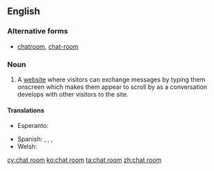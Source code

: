 ==English==

===Alternative forms===
* [[chatroom]], [[chat-room]]

===Noun===
{{en-noun|sg=[[chat]] [[room]]}}

# {{Internet}} A [[website]] where visitors can exchange messages by typing them onscreen which makes them appear to scroll by as a conversation develops with other visitors to the site.

====Translations====
{{trans-top|website}}
* Esperanto: {{t|eo| babilejo}}
{{trans-mid}}
* Spanish: {{t|es|sala de chat|f}}, {{t|es|sala de charla|f}}, {{t|es|sala de plática|f}}, {{t|es|sala de conversación|f}}
* Welsh: {{t|cy|ystafell sgwrsio|f}}
{{trans-bottom}}

[[cy:chat room]]
[[ko:chat room]]
[[ta:chat room]]
[[zh:chat room]]